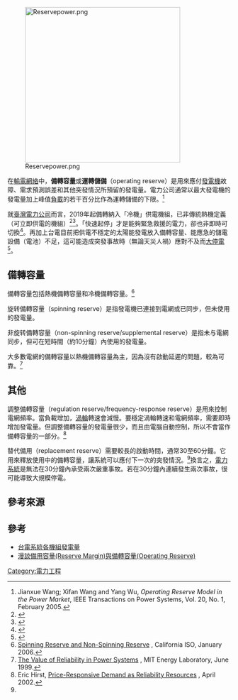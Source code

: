 {{not|備用容量}}
[[File:Reservepower.png|350px]]

在[[輸電網絡|輸電網絡]]中，'''備轉容量'''或'''運轉儲備'''（operating reserve）是用來應付[[發電機|發電機]]故障、需求預測誤差和其他突發情況所預留的發電量。電力公司通常以最大發電機的發電量加上峰值[[負載|負載]]的若干百分比作為運轉儲備的下限。<ref>Jianxue Wang; Xifan Wang and Yang Wu, ''Operating Reserve Model in the Power Market'', IEEE Transactions on Power Systems, Vol. 20, No. 1, February 2005.</ref>

就[[臺灣電力公司|臺灣電力公司]]而言，2019年起備轉納入「冷機」供電機組，已非傳統熱機定義（可立即供電的機組）<ref>{{Cite web|title=台電拋備轉率新定義 納「冷機」有利電價穩定 - 自由財經|url=https://ec.ltn.com.tw/article/breakingnews/2665845|access-date=2021-05-18|date=2019-01-08|last=自由時報電子報|work=自由時報電子報|quote=台灣沿用已久的備轉容量率定義太限縮、保守，必須都是熱機可立即供電的機組，才能算進備轉率，但冷機機組也很健康，只因離線無法短時間內併聯供電，而不能納入備轉。|archive-date=2021-05-18|archive-url=https://web.archive.org/web/20210518223733/https://ec.ltn.com.tw/article/breakingnews/2665845}}</ref><ref>{{Cite web|title=經濟部能源局- 能源報導全球資訊網-【電力FAQ】備用容量率 vs 備轉容量率，究竟是什麼？|url=https://energymagazine.itri.org.tw/Cont.aspx?CatID=6&ContID=2855|access-date=2021-05-18|work=energymagazine.itri.org.tw|archive-date=2021-05-18|archive-url=https://web.archive.org/web/20210518230033/https://energymagazine.itri.org.tw/Cont.aspx?CatID=6&ContID=2855}}</ref>。「快速起停」才是能夠緊急救援的電力，卻也非即時可切換<ref>{{Cite web|title=備轉容量10％灌水 實僅2％可救援 - 財經焦點|url=https://www.chinatimes.com/newspapers/20210515000384-260110?chdtv|access-date=2021-05-15|last=中時新聞網|work=中時新聞網|language=zh-TW|quote=台電總經理鍾炳利表示，備轉容量定義是可供電能力減掉當天尖峰能力，再除以尖峰能力，這個數值是前一天公布，是預測值，因此會隨著當天用電量不同而變化。

以[[2021年興達發電廠停機事故|513]]來說，當日10%備轉容量率，快速起停僅占2%，自然不足以支援興達跳機少掉的6%電力。
所謂快速起停機組，包括最快的抽蓄水力，3到5分鐘就能發電，其次是一般（慣常）水力電廠，平均15分，其次燃氣電廠開機滿載約2小時。至於燃煤要6小時，核電要3天，就不算在快速起停機組內。|archive-date=2021-05-16|archive-url=https://web.archive.org/web/20210516024219/https://www.chinatimes.com/newspapers/20210515000384-260110?chdtv}}</ref>。再加上台電目前把供電不穩定的太陽能發電放入備轉容量、能應急的儲電設備（電池）不足，這可能造成突發事故時（無論天災人禍）應對不及而[[台灣大停電列表|大停電]]<ref>{{Cite web|title=「513大停電」翻版！學者批台電「備轉容量率膨風」|url=https://www.ettoday.net/news/20220303/2200469.htm|access-date=2022-03-03|date=2022-03-03|last=|work=ETtoday新聞雲|quote=根據台電新聞稿，今天事故前備轉容量率達24.61%，葉宗洸認為這根本是「被膨風的」，若這是真的，等於可提供電力是707萬瓩，但興達9部機組無法送出來的電力才443萬瓩，若只是443萬瓩電力不見，還有近300萬瓩電力當預備，卻無法即時補充，在龍崎出事後造成全台大停電，他嚴重懷疑，台電目前公告的備轉容量率是「被膨風的」，把太陽光電放入備轉容量率，但因為太陽光電不穩定，若扣掉近期太陽光電可提供約15%備轉容量率，等於當時備轉容量率不到10%，也因不是反應真實備轉容量，結果興達電廠事故一發生，就造成全台大停電。|archive-date=2022-03-03|archive-url=https://web.archive.org/web/20220303101623/https://www.ettoday.net/news/20220303/2200469.htm}}</ref>。

==備轉容量==
備轉容量包括熱機備轉容量和冷機備轉容量。<ref name=California>[http://www.caiso.com/docs/2003/09/08/2003090815135425649.pdf Spinning Reserve and Non-Spinning Reserve] {{Wayback|url=http://www.caiso.com/docs/2003/09/08/2003090815135425649.pdf |date=20201109140531 }}, California ISO, January 2006.</ref>

旋转備轉容量（spinning reserve）是指發電機已連接到電網或已同步，但未使用的發電量。

非旋转備轉容量（non-spinning reserve/supplemental reserve）是指未与電網同步，但可在短時間（約10分鐘）內使用的發電量。

大多數電網的備轉容量以熱機備轉容量為主，因為沒有啟動延遲的問題，較為可靠。<ref>[http://web.mit.edu/energylab/www/pubs/el99-005wp.pdf The Value of Reliability in Power Systems] {{Wayback|url=http://web.mit.edu/energylab/www/pubs/el99-005wp.pdf |date=20201109032808 }}, MIT Energy Laboratory, June 1999.</ref>

==其他==
調整備轉容量（regulation reserve/frequency-response reserve）是用來控制電網頻率。當負載增加，[[渦輪發動機|渦輪]]轉速會減慢。要穩定渦輪轉速和電網頻率，需要即時增加發電量。但調整備轉容量的發電量很少，而且由電腦自動控制，所以不會當作備轉容量的一部分。<ref name=Hirst>Eric Hirst, [http://www.ksg.harvard.edu/hepg/Papers/Hirst_PRDReliability_04-02.pdf Price-Responsive Demand as Reliability Resources] {{Wayback|url=http://www.ksg.harvard.edu/hepg/Papers/Hirst_PRDReliability_04-02.pdf |date=20161104234125 }}, April 2002.</ref>

替代備用（replacement reserve）需要較長的啟動時間，通常30至60分鐘。它用來釋放使用中的備轉容量，讓系統可以應付下一次的突發情況。<ref name=Hirst />換言之，[[電力系統|電力系統]]是無法在30分鐘內承受兩次嚴重事故。若在30分鐘內連續發生兩次事故，很可能導致大規模停電。

==參考來源==
{{Reflist}}

== 參考 ==

* [https://www.taipower.com.tw/d006/loadGraph/loadGraph/genshx_.html 台電系統各機組發電量] {{Wayback|url=https://www.taipower.com.tw/d006/loadGraph/loadGraph/genshx_.html |date=20190623030023 }}
* [https://gordoncheng.wordpress.com/2011/06/09/%E6%BC%AB%E8%AB%87%E5%82%99%E7%94%A8%E5%AE%B9%E9%87%8F%E8%88%87%E5%82%99%E8%BD%89%E5%AE%B9%E9%87%8F/ 漫談備用容量(Reserve Margin)與備轉容量(Operating Reserve)] {{Wayback|url=https://gordoncheng.wordpress.com/2011/06/09/%E6%BC%AB%E8%AB%87%E5%82%99%E7%94%A8%E5%AE%B9%E9%87%8F%E8%88%87%E5%82%99%E8%BD%89%E5%AE%B9%E9%87%8F/ |date=20220304090342 }}

[[Category:電力工程|Category:電力工程]]